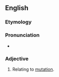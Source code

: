 ==English==

===Etymology===
{{suffix|en|mutate|ive}}

===Pronunciation===
* {{rhymes|en|eɪtɪv}}

===Adjective===
{{en-adj}}

# Relating to [[mutation]].